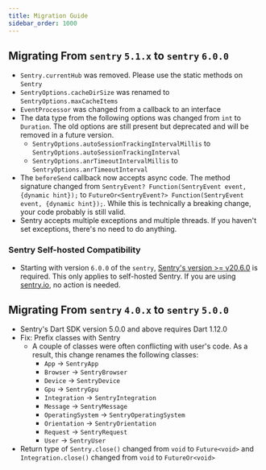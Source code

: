 ```yaml
---
title: Migration Guide
sidebar_order: 1000
---
```


## Migrating From `sentry` `5.1.x` to `sentry` `6.0.0`

* `Sentry.currentHub` was removed. Please use the static methods on `Sentry`
* `SentryOptions.cacheDirSize` was renamed to `SentryOptions.maxCacheItems`
* `EventProcessor` was changed from a callback to an interface
* The data type from the following options was changed from `int` to `Duration`. The old options are still present but deprecated and will be removed in a future version.
  * `SentryOptions.autoSessionTrackingIntervalMillis` to `SentryOptions.autoSessionTrackingInterval`
  * `SentryOptions.anrTimeoutIntervalMillis` to `SentryOptions.anrTimeoutInterval`
* The `beforeSend` callback now accepts async code. The method signature changed from `SentryEvent? Function(SentryEvent event, {dynamic hint});` to `FutureOr<SentryEvent?> Function(SentryEvent event, {dynamic hint});`. While this is technically a breaking change, your code probably is still valid.
* Sentry accepts multiple exceptions and multiple threads. If you haven't set exceptions, there's no need to do anything.

### Sentry Self-hosted Compatibility

* Starting with version `6.0.0` of the `sentry`, [Sentry's version >= v20.6.0](https://github.com/getsentry/self-hosted/releases) is required. This only applies to self-hosted Sentry. If you are using [sentry.io](https://sentry.io), no action is needed.

## Migrating From `sentry` `4.0.x` to `sentry` `5.0.0`

* Sentry's Dart SDK version 5.0.0 and above requires Dart 1.12.0
* Fix: Prefix classes with Sentry
  * A couple of classes were often conflicting with user's code.
    As a result, this change renames the following classes:
    * `App` -> `SentryApp`
    * `Browser` -> `SentryBrowser`
    * `Device` -> `SentryDevice`
    * `Gpu` -> `SentryGpu`
    * `Integration` -> `SentryIntegration`
    * `Message` -> `SentryMessage`
    * `OperatingSystem` -> `SentryOperatingSystem`
    * `Orientation` -> `SentryOrientation`
    * `Request` -> `SentryRequest`
    * `User` -> `SentryUser`
* Return type of `Sentry.close()` changed from `void` to `Future<void>` and `Integration.close()` changed from `void` to `FutureOr<void>`
